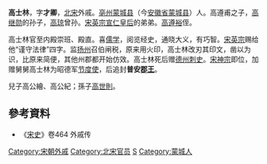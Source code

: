 '''高士林'''，字'''才卿'''，[[北宋|北宋]]外戚。[[亳州|亳州]][[蒙城县|蒙城县]]（今[[安徽省|安徽省]][[蒙城县|蒙城县]]）人。高遵甫之子，[[高继勋|高继勋]]的孙子，[[高瓊_(宋朝)|高琼]]曾孙。[[宋英宗|宋英宗]][[宣仁皇后|宣仁皇后]]的弟弟。[[高遵裕|高遵裕]]侄。

高士林官至内殿崇班、殿直。喜[[儒学|儒学]]，阅览经史，通晓大义，有巧智。[[宋英宗|宋英宗]]赐给他“谨守法律”四字。监[[扬州|扬州]]召伯闸税，原来用火印，高士林改刃其印文，凿以为识，比原来简便，其他州郡都开始仿效。高士林死后赠[[德州|德州]][[刺史|刺史]]。[[宋神宗|宋神宗]]即位，加赠舅舅高士林为昭德军[[节度使|节度使]]，后追封'''普安[[郡王|郡王]]'''。

兒子高公繪、高公紀；孫子[[高世則|高世則]]。

== 參考資料 ==
* 《[[宋史|宋史]]》卷464 外戚传

[[Category:宋朝外戚|Category:宋朝外戚]]
[[Category:北宋官员|Category:北宋官员]]
[[Category:高姓|S]]
[[Category:蒙城人|Category:蒙城人]]